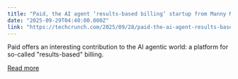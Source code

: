 ```yaml
---
title: "Paid, the AI agent ‘results-based billing’ startup from Manny Medina, raises huge $21M seed"
date: "2025-09-29T04:40:00.000Z"
link: "https://techcrunch.com/2025/09/28/paid-the-ai-agent-results-based-billing-startup-from-manny-medina-raises-huge-21m-seed/"
---
```


Paid offers an interesting contribution to the AI agentic world: a platform for so-called "results-based" billing.

[Read more](https://techcrunch.com/2025/09/28/paid-the-ai-agent-results-based-billing-startup-from-manny-medina-raises-huge-21m-seed/)
